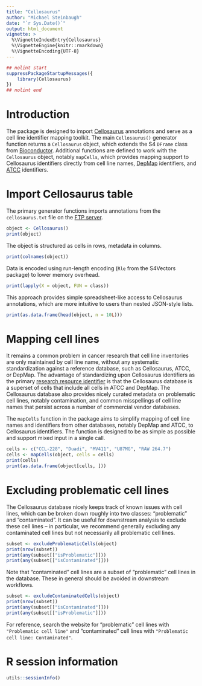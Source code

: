 ```yaml
---
title: "Cellosaurus"
author: "Michael Steinbaugh"
date: "`r Sys.Date()`"
output: html_document
vignette: >
  %\VignetteIndexEntry{Cellosaurus}
  %\VignetteEngine{knitr::rmarkdown}
  %\VignetteEncoding{UTF-8}
---
```


```r
## nolint start
suppressPackageStartupMessages({
    library(Cellosaurus)
})
## nolint end
```

# Introduction

The package is designed to import [Cellosaurus][] annotations and serve as a
cell line identifier mapping toolkit. The main `Cellosaurus()` generator
function returns a `Cellosaurus` object, which extends the S4 `DFrame` class
from [Bioconductor][]. Additional functions are defined to work with the
`Cellosaurus` object, notably `mapCells`, which provides mapping support to
Cellosaurus identifiers directly from cell line names, [DepMap][] identifiers,
and [ATCC][] identifiers.

# Import Cellosaurus table

The primary generator functions imports annotations from the `cellosaurus.txt`
file on the [FTP server][].

```r
object <- Cellosaurus()
print(object)
```

The object is structured as cells in rows, metadata in columns.

```r
print(colnames(object))
```

Data is encoded using run-length encoding (`Rle` from the S4Vectors package) to
lower memory overhead. 

```r
print(lapply(X = object, FUN = class))
```

This approach provides simple spreadsheet-like access to Cellosaurus
annotations, which are more intuitive to users than nested JSON-style lists.

```r
print(as.data.frame(head(object, n = 10L)))
```

# Mapping cell lines

It remains a common problem in cancer research that cell line inventories are
only maintained by cell line name, without any systematic standardization
against a reference database, such as Cellosaurus, ATCC, or DepMap. The
advantage of standardizing upon Cellosaurus identifiers as the primary
[research resource identifier][rrid] is that the Cellosaurus database is
a superset of cells that include all cells in ATCC and DepMap. The Cellosaurus
database also provides nicely curated metadata on problematic cell lines,
notably contamination, and common misspellings of cell line names that persist
across a number of commercial vendor databases.

The `mapCells` function in the package aims to simplify mapping of cell line
names and identifiers from other databases, notably DepMap and ATCC, to
Cellosaurus identifiers. The function is designed to be as simple as possible
and support mixed input in a single call.

```r
cells <- c("CCL-228", "Duadi", "MV411", "U87MG", "RAW 264.7")
cells <- mapCells(object, cells = cells)
print(cells)
print(as.data.frame(object[cells, ]))
```

# Excluding problematic cell lines

The Cellosaurus database nicely keeps track of known issues with cell lines,
which can be broken down roughly into two classes: "problematic" and
"contaminated". It can be useful for downstream analysis to exclude these
cell lines -- in particular, we recommend generally excluding any contaminated
cell lines but not necessarily all problematic cell lines.

```r
subset <- excludeProblematicCells(object)
print(nrow(subset))
print(any(subset[["isProblematic"]]))
print(any(subset[["isContaminated"]]))
```

Note that "contaminated" cell lines are a subset of "problematic" cell lines in
the database. These in general should be avoided in downstream workflows.

```r
subset <- excludeContaminatedCells(object)
print(nrow(subset))
print(any(subset[["isContaminated"]]))
print(any(subset[["isProblematic"]]))
```

For reference, search the website for "problematic" cell lines with
`"Problematic cell line"` and "contaminated" cell lines with
`"Problematic cell line: Contaminated"`.

# R session information

```r
utils::sessionInfo()
```

[atcc]: https://www.atcc.org/ "American Type Culture Collection"
[bioconductor]: https://bioconductor.org/
[cellosaurus]: https://www.cellosaurus.org/
[depmap]: https://depmap.org/
[ftp server]: https://ftp.expasy.org/databases/cellosaurus/
[rrid]: https://www.rrids.org/ "Research Resource Identifier"
